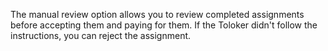 <Cut title="What is manual review?">

The manual review option allows you to review completed assignments before accepting them and paying for them. If the Toloker didn't follow the instructions, you can reject the assignment.

</Cut>